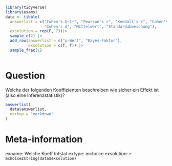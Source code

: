 ```r
library(tidyverse)
library(exams)
data <- tibble(
  answerlist = c("Cohen's U~1~", "Pearson's r", "Kendall's τ", "Cohen's U~3~",
                 "Cohen's d", "Mittelwert", "Standardabweichung"),
  exsolution = rep(F, 7))|> 
  sample_n(2) |> 
  add_row(answerlist = c("p-Wert", "Bayes-Faktor"), 
          exsolution = c(T, T)) |> 
  sample_frac(1)
      
```

Question
========
Welche der folgenden Koeffizienten beschreiben wie sicher ein Effekt ist (also eine Inferenzstatistik)?


```r
answerlist(
  data$answerlist,
  markup = "markdown"
)
```


Meta-information
================
exname: Welche Koeff Infstat
extype: mchoice
exsolution: `r mchoice2string(data$exsolution)`
